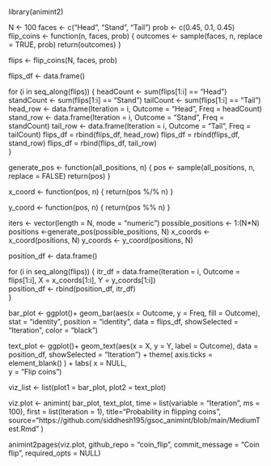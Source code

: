 library(animint2)

N <- 100
faces <- c("Head", "Stand", "Tail")
prob <- c(0.45, 0.1, 0.45)
flip_coins <- function(n, faces, prob) {
  outcomes <- sample(faces, n, replace = TRUE, prob)
  return(outcomes)
}

flips <- flip_coins(N, faces, prob)

flips_df <- data.frame()

for (i in seq_along(flips)) {
    headCount <- sum(flips[1:i] == "Head")
    standCount <- sum(flips[1:i] == "Stand")
    tailCount <- sum(flips[1:i] == "Tail")
    head_row <- data.frame(Iteration = i, Outcome = "Head", Freq = headCount)
    stand_row <- data.frame(Iteration = i, Outcome = "Stand", Freq = standCount)
    tail_row <- data.frame(Iteration = i, Outcome = "Tail", Freq = tailCount)
    flips_df = rbind(flips_df, head_row)
    flips_df = rbind(flips_df, stand_row) 
    flips_df = rbind(flips_df, tail_row)  
}


generate_pos <- function(all_positions, n) {
  pos <- sample(all_positions, n, replace = FALSE)
  return(pos)
}

x_coord <- function(pos, n) {
    return(pos %/% n)
}

y_coord <- function(pos, n) {
    return(pos %% n)
}

iters <- vector(length = N, mode = "numeric")
possible_positions <- 1:(N*N)
positions <-generate_pos(possible_positions, N)
x_coords <- x_coord(positions, N)
y_coords <- y_coord(positions, N) 

position_df <- data.frame()

for (i in seq_along(flips)) {
    itr_df = data.frame(Iteration = i, 
                        Outcome = flips[1:i],
                        X = x_coords[1:i],
                        Y = y_coords[1:i])  
    position_df <- rbind(position_df, itr_df)    
}

bar_plot <- ggplot()+
           geom_bar(aes(x = Outcome, y = Freq, fill = Outcome),
           stat = "identity",
           position = "identity",
           data = flips_df,
           showSelected = "Iteration", 
           color = "black") 

text_plot <- ggplot()+
             geom_text(aes(x = X, y = Y, label = Outcome),
             data = position_df,
             showSelected = "Iteration") +
             theme(
             axis.ticks = element_blank()
             )  + 
             labs(
             x = NULL,  
             y = "Flip coins") 

viz_list <- list(plot1 = bar_plot, plot2 = text_plot)


viz.plot <- animint(
  bar_plot,
  text_plot,
  time = list(variable = "Iteration", ms = 100),
  first = list(Iteration = 1),
  title="Probability in flipping coins", 
  source="https://github.com/siddhesh195/gsoc_animint/blob/main/MediumTest.Rmd"
)

animint2pages(viz.plot, 
              github_repo = "coin_flip",
              commit_message = "Coin flip",
              required_opts = NULL)
            
